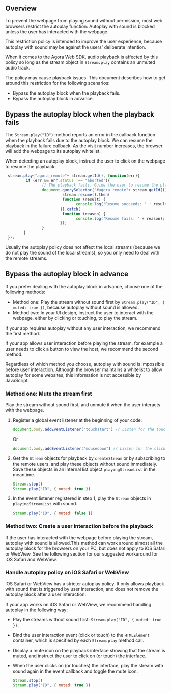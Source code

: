 <PlatformWrapper platform="web">

## Overview

To prevent the webpage from playing sound without permission, most web browsers restrict the autoplay function: Autoplay with sound is blocked unless the user has interacted with the webpage.

This restriction policy is intended to improve the user experience, because autoplay with sound may be against the users' deliberate intention.

When it comes to the Agora Web SDK, audio playback is affected by this policy so long as the stream object in `Stream.play` contains an unmuted audio track.

The policy may cause playback issues. This document describes how to get around this restriction for the following scenarios:

- Bypass the autoplay block when the playback fails.
- Bypass the autoplay block in advance.

## Bypass the autoplay block when the playback fails

The `Stream.play("ID")` method reports an error in the callback function when the playback fails due to the autoplay block. We can resume the playback in the failure callback. As the visit number increases, the browser will add the webpage to its autoplay whitelist.

When detecting an autoplay block, instruct the user to click on the webpage to resume the playback:

```javascript
 stream.play("agora_remote"+ stream.getId(), function(err){
         if (err && err.status !== "aborted"){
                // The playback fails. Guide the user to resume the playback by clicking.            
                document.querySelector("#agora_remote"+ stream.getId()).onclick=function(){
                         stream.resume().then(
                         function (result) {
                               console.log('Resume succeeds: ' + result);
                        }).catch(
                         function (reason) {
                               console.log('Resume fails: ' + reason);
                        });
                }      
        }
 });
```

Usually the autoplay policy does not affect the local streams (because we do not play the sound of the local streams), so you only need to deal with the remote streams.

## Bypass the autoplay block in advance

If you prefer dealing with the autoplay block in advance, choose one of the following methods:

- Method one: Play the stream without sound first by `Stream.play("ID", { muted: true })`, because autoplay without sound is allowed.
- Method two: In your UI design, instruct the user to interact with the webpage, either by clicking or touching, to play the stream.

If your app requires autoplay without any user interaction, we recommend the first method.

If your app allows user interaction before playing the stream, for example a user needs to click a button to view the host, we recommend the second method.

<div class="alert note">Regardless of which method you choose, autoplay with sound is impossible before user interaction. Although the browser maintains a whitelist to allow autoplay for some websites, this information is not accessible by JavaScript.</div>

### Method one: Mute the stream first

Play the stream without sound first, and unmute it when the user interacts with the webpage.

1. Register a global event listener at the beginning of your code:

   ```javascript
   document.body.addEventListener("touchstart") // Listen for the touch action
   ```

   Or

   ```javascript
   document.body.addEventListener("mousedown") // Listen for the click action.
   ```

2. Get the `Stream` objects for playback by `createStream` or by subscribing to the remote users, and play these objects without sound immediately. Save these objects in an internal list object `playingStreamList` in the meantime.

   ```javascript
   Stream.stop()
   Stream.play("ID", { muted: true })
   ```

3. In the event listener registered in step 1, play the `Stream` objects in `playingStreamList` with sound. 

   ```javascript
   Stream.play("ID", { muted: false })
   ```

### Method two: Create a user interaction before the playback

If the user has interacted with the webpage before playing the stream, autoplay with sound is allowed.This method can work around almost all the autoplay block for the browsers on your PC, but does not apply to iOS Safari or WebView. See the following section for our suggested workaround for iOS Safari and WebView.

### Handle autoplay policy on iOS Safari or WebView

iOS Safari or WebView has a stricter autoplay policy. It only allows playback with sound that is triggered by user interaction, and does not remove the autoplay block after a user interaction.

If your app works on iOS Safari or WebView, we recommend handling autoplay in the following way:

- Play the streams without sound first: `Stream.play("ID", { muted: true })`.
- Bind the user interaction event (click or touch) to the `HTMLElement` container, which is specified by each `Stream.play` method call.
- Display a mute icon on the playback interface showing that the stream is muted, and instruct the user to click on (or touch) the interface.
- When the user clicks on (or touches) the interface, play the stream with sound again in the event callback and toggle the mute icon.

  ```javascript
  Stream.stop()
  Stream.play("ID", { muted: true })
  ```

</PlatformWrapper>